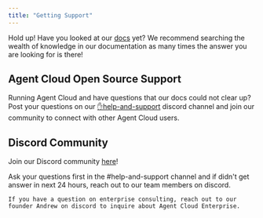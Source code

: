 ```yaml
---
title: "Getting Support"
---
```


Hold up! Have you looked at our [docs](https://docs.agentcloud.dev/documentation/get-started/introduction) yet? We recommend searching the wealth of knowledge in our documentation as many times the answer you are looking for is there!

## Agent Cloud Open Source Support
Running Agent Cloud and have questions that our docs could not clear up? Post your questions on our [✋help-and-support](https://discord.gg/nxjCyxrAhu) discord channel and join our community to connect with other Agent Cloud users.


## Discord Community

Join our Discord community [here](https://discord.com/invite/ZNSSttKqqq)!

<Accordion title="How to get help on discord">
    Ask your questions first in the #help-and-support channel and if didn't get answer in next 24 hours, reach out to our team members on discord.

    If you have a question on enterprise consulting, reach out to our founder Andrew on discord to inquire about Agent Cloud Enterprise.
</Accordion>
